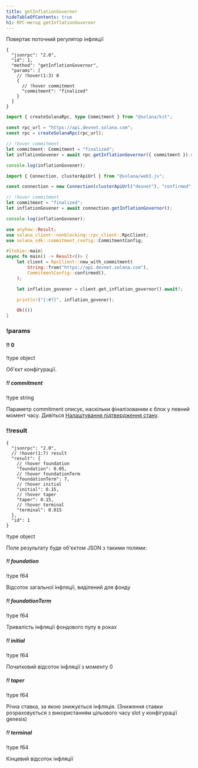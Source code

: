```yaml
---
title: getInflationGovernor
hideTableOfContents: true
h1: RPC-метод getInflationGovernor
---
```


Повертає поточний регулятор інфляції

<APIMethod>

```jsonc !!request curl
{
  "jsonrpc": "2.0",
  "id": 1,
  "method": "getInflationGovernor",
  "params": [
    // !hover(1:3) 0
    {
      // !hover commitment
      "commitment": "finalized"
    }
  ]
}
```

```ts !!request title="Kit"
import { createSolanaRpc, type Commitment } from "@solana/kit";

const rpc_url = "https://api.devnet.solana.com";
const rpc = createSolanaRpc(rpc_url);

// !hover commitment
let commitment: Commitment = "finalized";
let inflationGovener = await rpc.getInflationGovernor({ commitment }).send();

console.log(inflationGovener);
```

```ts !!request title="web3.js"
import { Connection, clusterApiUrl } from "@solana/web3.js";

const connection = new Connection(clusterApiUrl("devnet"), "confirmed");

// !hover commitment
let commitment = "finalized";
let inflationGovener = await connection.getInflationGovernor();

console.log(inflationGovener);
```

```rs !!request title="Rust"
use anyhow::Result;
use solana_client::nonblocking::rpc_client::RpcClient;
use solana_sdk::commitment_config::CommitmentConfig;

#[tokio::main]
async fn main() -> Result<()> {
    let client = RpcClient::new_with_commitment(
        String::from("https://api.devnet.solana.com"),
        CommitmentConfig::confirmed(),
    );

    let inflation_govener = client.get_inflation_governor().await?;

    println!("{:#?}", inflation_govener);

    Ok(())
}
```

### !params

#### !! 0

!type object

Об'єкт конфігурації.

##### !! commitment

!type string

Параметр commitment описує, наскільки фіналізованим є блок у певний момент часу.
Дивіться
[Налаштування підтвердження стану](/docs/rpc#configuring-state-commitment).

### !!result

```jsonc !response
{
  "jsonrpc": "2.0",
  // !hover(1:7) result
  "result": {
    // !hover foundation
    "foundation": 0.05,
    // !hover foundationTerm
    "foundationTerm": 7,
    // !hover initial
    "initial": 0.15,
    // !hover taper
    "taper": 0.15,
    // !hover terminal
    "terminal": 0.015
  },
  "id": 1
}
```

!type object

Поле результату буде об'єктом JSON з такими полями:

##### !! foundation

!type f64

Відсоток загальної інфляції, виділений для фонду

##### !! foundationTerm

!type f64

Тривалість інфляції фондового пулу в роках

##### !! initial

!type f64

Початковий відсоток інфляції з моменту 0

##### !! taper

!type f64

Річна ставка, за якою знижується інфляція. (Зниження ставки розраховується з
використанням цільового часу slot у конфігурації genesis)

##### !! terminal

!type f64

Кінцевий відсоток інфляції

</APIMethod>
